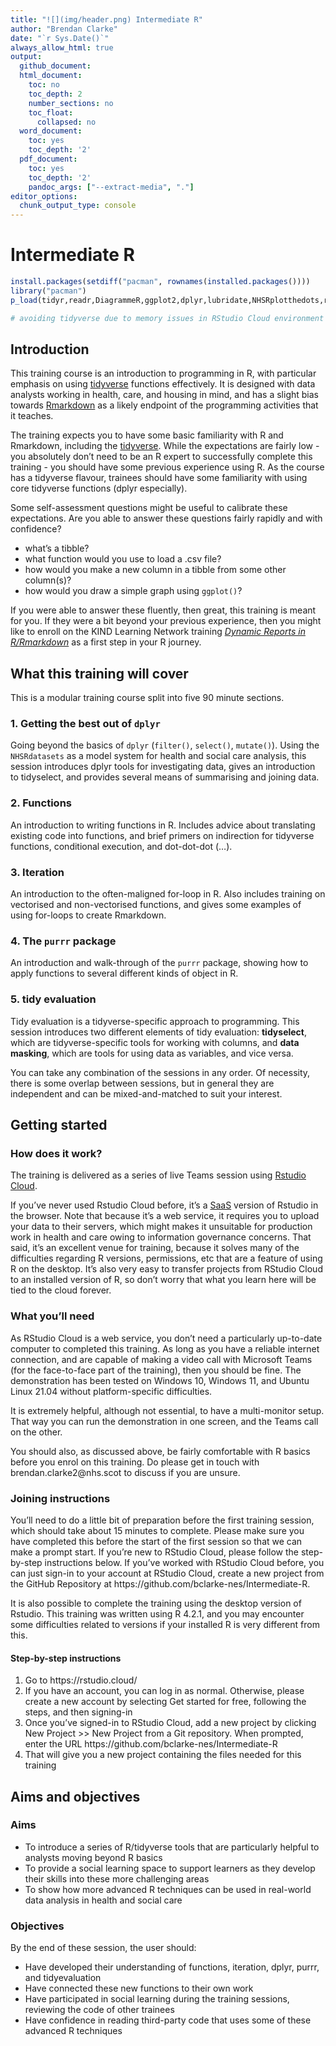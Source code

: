 ---
title: "![](img/header.png) Intermediate R"
author: "Brendan Clarke"
date: "`r Sys.Date()`"
always_allow_html: true
output:
  github_document:
  html_document:
    toc: no
    toc_depth: 2
    number_sections: no
    toc_float:
      collapsed: no
  word_document:
    toc: yes
    toc_depth: '2'
  pdf_document:
    toc: yes
    toc_depth: '2'
    pandoc_args: ["--extract-media", "."]
editor_options: 
  chunk_output_type: console
---
# Intermediate R {.tabset}

```{r pre-setup, message=FALSE, warning=FALSE, echo=F}
install.packages(setdiff("pacman", rownames(installed.packages())))
library("pacman")
p_load(tidyr,readr,DiagrammeR,ggplot2,dplyr,lubridate,NHSRplotthedots,readxl,stringr,NHSRdatasets, purrr)

# avoiding tidyverse due to memory issues in RStudio Cloud environment 
```

## Introduction
This training course is an introduction to programming in R, with particular emphasis on using [tidyverse](https://www.tidyverse.org/) functions effectively. It is designed with data analysts working in health, care, and housing in mind, and has a slight bias towards [Rmarkdown](https://rmarkdown.rstudio.com/) as a likely endpoint of the programming activities that it teaches.

The training expects you to have some basic familiarity with R and Rmarkdown, including the [tidyverse](https://www.tidyverse.org/). While the expectations are fairly low - you absolutely don't need to be an R expert to successfully complete this training - you should have some previous experience using R. As the course has a tidyverse flavour, trainees should have some familiarity with using core tidyverse functions (dplyr especially).

Some self-assessment questions might be useful to calibrate these expectations. Are you able to answer these questions fairly rapidly and with confidence?

- what's a tibble?
- what function would you use to load a .csv file?
- how would you make a new column in a tibble from some other column(s)?
- how would you draw a simple graph using `ggplot()`?

If you were able to answer these fluently, then great, this training is meant for you. If they were a bit beyond your previous experience, then you might like to enroll on the KIND Learning Network training [*Dynamic Reports in R/Rmarkdown*](https://learn.nes.nhs.scot/62249) as a first step in your R journey.

## What this training will cover

This is a modular training course split into five 90 minute sections. 

### 1. Getting the best out of `dplyr`
Going beyond the basics of `dplyr` (`filter()`, `select()`, `mutate()`). Using the `NHSRdatasets` as a model system for health and social care analysis, this session introduces dplyr tools for investigating data, gives an introduction to tidyselect, and provides several means of summarising and joining data.

### 2. Functions
An introduction to writing functions in R. Includes advice about translating existing code into functions, and brief primers on indirection for tidyverse functions, conditional execution, and dot-dot-dot (...).

### 3. Iteration
An introduction to the often-maligned for-loop in R. Also includes training on vectorised and non-vectorised functions, and gives some examples of using for-loops to create Rmarkdown.

### 4. The `purrr` package
An introduction and walk-through of the `purrr` package, showing how to apply functions to several different kinds of object in R.

### 5. tidy evaluation
Tidy evaluation is a tidyverse-specific approach to programming. This session introduces two different elements of tidy evaluation: **tidyselect**, which are tidyverse-specific tools for working with columns, and **data masking**, which are tools for using data as variables, and vice versa.

You can take any combination of the sessions in any order. Of necessity, there is some overlap between sessions, but in general they are independent and can be mixed-and-matched to suit your interest.

## Getting started
### How does it work?
The training is delivered as a series of live Teams session using [Rstudio Cloud](https://rstudio.cloud/). 

If you've never used Rstudio Cloud before, it's a [SaaS](https://en.wikipedia.org/wiki/Software_as_a_service) version of Rstudio in the browser. Note that because it’s a web service, it requires you to upload your data to their servers, which might makes it unsuitable for production work in health and care owing to information governance concerns. That said, it’s an excellent venue for training, because it solves many of the difficulties regarding R versions, permissions, etc that are a feature of using R on the desktop. It's also very easy to transfer projects from RStudio Cloud to an installed version of R, so don’t worry that what you learn here will be tied to the cloud forever.

### What you’ll need
As RStudio Cloud is a web service, you don’t need a particularly up-to-date computer to completed this training. As long as you have a reliable internet connection, and are capable of making a video call with Microsoft Teams (for the face-to-face part of the training), then you should be fine. The demonstration has been tested on Windows 10, Windows 11, and Ubuntu Linux 21.04 without platform-specific difficulties.

It is extremely helpful, although not essential, to have a multi-monitor setup. That way you can run the demonstration in one screen, and the Teams call on the other.

You should also, as discussed above, be fairly comfortable with R basics before you enrol on this training. Do please get in touch with brendan.clarke2@nhs.scot to discuss if you are unsure.

### Joining instructions

You’ll need to do a little bit of preparation before the first training session, which should take about 15 minutes to complete. Please make sure you have completed this before the start of the first session so that we can make a prompt start. If you’re new to RStudio Cloud, please follow the step-by-step instructions below. If you’ve worked with RStudio Cloud before, you can just sign-in to your account at RStudio Cloud, create a new project from the GitHub Repository at https://github.com/bclarke-nes/Intermediate-R.

It is also possible to complete the training using the desktop version of Rstudio. This training was written using R 4.2.1, and you may encounter some difficulties related to versions if your installed R is very different from this.

#### Step-by-step instructions

1. Go to https://rstudio.cloud/
2. If you have an account, you can log in as normal. Otherwise, please create a new account by selecting Get started for free, following the steps, and then signing-in
3. Once you’ve signed-in to RStudio Cloud, add a new project by clicking New Project >> New Project from a Git repository. When prompted, enter the URL https://github.com/bclarke-nes/Intermediate-R
4. That will give you a new project containing the files needed for this training

## Aims and objectives

### Aims
+ To introduce a series of R/tidyverse tools that are particularly helpful to analysts moving beyond R basics
+ To provide a social learning space to support learners as they develop their skills into these more challenging areas
+ To show how more advanced R techniques can be used in real-world data analysis in health and social care

### Objectives
By the end of these session, the user should:

+ Have developed their understanding of functions, iteration, dplyr, purrr, and tidyevaluation
+ Have connected these new functions to their own work
+ Have participated in social learning during the training sessions, reviewing the code of other trainees
+ Have confidence in reading third-party code that uses some of these advanced R techniques


